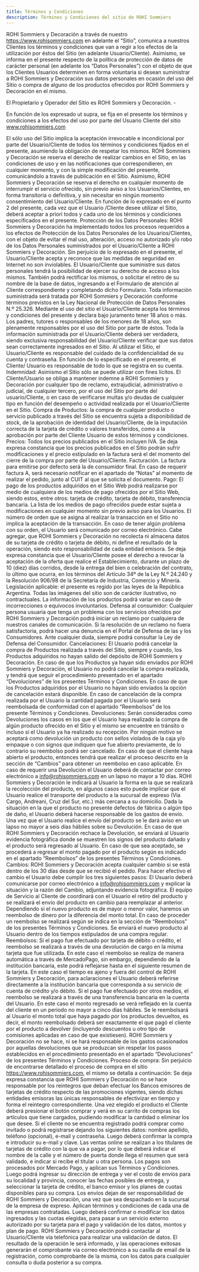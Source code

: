 ```yaml
---
title: Términos y Condiciones
description: Términos y Condiciones del sitio de ROHI Sommiers
---
```


ROHI Sommiers y Decoración a través de nuestro https://www.rohisommiers.com en adelante el “Sitio”, comunica a nuestros Clientes los términos y condiciones que van a regir a los efectos de la utilización por éstos del Sitio (en adelante Usuario/Cliente). Asimismo, se informa en el presente respecto de la política de protección de datos de carácter personal (en adelante los “Datos Personales”) con el objeto de que los Clientes Usuarios determinen en forma voluntaria si desean suministrar a ROHI Sommiers y Decoración sus datos personales en ocasión del uso del Sitio o compra de alguno de los productos ofrecidos por ROHI Sommiers y Decoración en el mismo.

El Propietario y Operador del Sitio es ROHI Sommiers y Decoración. -

En función de los expresado ut supra, se fija en el presente los términos y condiciones a los efectos del uso por parte del Usuario Cliente del sitio www.rohisommiers.com

El sólo uso del Sitio implica la aceptación irrevocable e incondicional por parte del Usuario/Cliente de todos los términos y condiciones fijados en el presente, asumiendo la obligación de respetar los mismos.
ROHI Sommiers y Decoración se reserva el derecho de realizar cambios en el Sitio, en las condiciones de uso y en las notificaciones que correspondieren, en cualquier momento, y con la simple modificación del presente, comunicándolo a través de publicación en el Sitio. Asimismo, ROHI Sommiers y Decoración se reserva el derecho en cualquier momento de interrumpir el servicio ofrecido, sin previo aviso a los Usuarios/Clientes, en forma transitoria o definitiva, y sin necesitar en ningún momento consentimiento del Usuario/Cliente.
En función de lo expresado en el punto 2 del presente, cada vez que el Usuario /Cliente desee utilizar el Sitio, deberá aceptar a priori todos y cada uno de los términos y condiciones especificados en el presente.
Protección de los Datos Personales: ROHI Sommiers y Decoración ha implementado todos los procesos requeridos a los efectos de Protección de los Datos Personales de los Usuarios/Clientes, con el objeto de evitar el mal uso, alteración, acceso no autorizado y/o robo de los Datos Personales suministrados por el Usuario/Cliente a ROHI Sommiers y Decoración. Sin perjuicio de lo expresado en el presente, el Usuario/Cliente acepta y reconoce que las medidas de seguridad en Internet no son inviolables. El Usuario/Cliente que suministre sus datos personales tendrá la posibilidad de ejercer su derecho de acceso a los mismos. También podrá rectificar los mismos, o solicitar el retiro de su nombre de la base de datos, ingresando a el Formulario de atención al Cliente correspondiente y completando dicho Formulario. Toda información suministrada será tratada por ROHI Sommiers y Decoración conforme términos previstos en la Ley Nacional de Protección de Datos Personales N.º 25.326.
Mediante el uso del sitio el Usuario/Cliente acepta los términos y condiciones del presente y declara bajo juramento tener 18 años o más. Los padres, tutores o responsables de los menores de 18 años, son plenamente responsables por el uso del Sitio por parte de éstos.
Toda la información suministrada por el Usuario/Cliente deberá ser verdadera, siendo exclusiva responsabilidad del Usuario/Cliente verificar que sus datos sean correctamente ingresados en el Sitio.
Al utilizar el Sitio, el Usuario/Cliente es responsable del cuidado de la confidencialidad de su cuenta y contraseña. En función de lo especificado en el presente, el Cliente/ Usuario es responsable de todo lo que se registra en su cuenta.
Indemnidad: Asimismo el Sitio sólo se puede utilizar con fines lícitos. El Cliente/Usuario se obliga a mantener indemne a ROHI Sommiers y Decoración por cualquier tipo de reclamo, extrajudicial, administrativo o judicial, de cualquier tercero, por el uso del Sitio por parte del usuario/Cliente, o en caso de verificarse multas y/o deudas de cualquier tipo en función del desempeño o actividad realizada por el Usuario/Cliente en el Sitio.
Compra de Productos: la compra de cualquier producto o servicio publicado a través del Sitio se encuentra sujeta a disponibilidad de stock, de la aprobación de identidad del Usuario/Cliente, de la imputación correcta de la tarjeta de crédito o valores transferidos, como a la aprobación por parte del Cliente Usuario de estos términos y condiciones.
Precios: Todos los precios publicados en el Sitio incluyen IVA. Se deja expresa constancia que los precios publicados en el Sitio podrán sufrir modificaciones y el precio estipulado en la factura será el del momento del cierre de la compra por parte del Usuario/Cliente.
Facturación. La factura para emitirse por defecto será la de consumidor final. En caso de requerir factura A, será necesario notificar en el apartado de “Notas” al momento de realizar el pedido, junto al CUIT al que se solicita el documento.
Pago: El pago de los productos adquiridos en el Sitio Web podrá realizarse por medio de cualquiera de los medios de pago ofrecidos por el Sitio Web, siendo estos, entre otros: tarjeta de crédito, tarjeta de débito, transferencia bancaria. La lista de los medios de pago ofrecidos puede estar sujeta a modificaciones en cualquier momento sin previo aviso para los Usuarios. El número de orden que se asigna al realizar la transacción en el Sitio no implica la aceptación de la transacción. En caso de tener algún problema con su orden, el Usuario será comunicado por correo electrónico. Cabe agregar, que ROHI Sommiers y Decoración no recolecta ni almacena datos de su tarjeta de crédito o tarjeta de débito, ni define el resultado de la operación, siendo esto responsabilidad de cada entidad emisora.
Se deja expresa constancia que el Usuario/Cliente posee el derecho a revocar la aceptación de la oferta que realice el Establecimiento, durante un plazo de 10 (diez) días corridos, desde la entrega del bien o celebración del contrato, lo último que ocurra, en los términos del Artículo 34º de la Ley N.º 24.240 y la Resolución 906/98 de la Secretaría de Industria, Comercio y Minería.
Legislación aplicable: el presente es regido por las leyes de la República Argentina.
Todas las imágenes del sitio son de carácter ilustrativo, no contractuales. La información de los productos podrá variar en caso de incorrecciones o equívocos involuntarios.
Defensa al consumidor: Cualquier persona usuaria que tenga un problema con los servicios ofrecidos por ROHI Sommiers y Decoración podrá iniciar un reclamo por cualquiera de nuestros canales de comunicación. Si la resolución de un reclamo no fuera satisfactoria, podrá hacer una denuncia en el Portal de Defensa de las y los Consumidores. Ante cualquier duda, siempre podrá consultar la Ley de Defensa del Consumidor.
Cancelaciones: El Usuario podrá cancelar la compra de Productos realizada a través del Sitio, siempre y cuando, los Productos adquiridos no hayan salido del depósito de ROHI Sommiers y Decoración. En caso de que los Productos ya hayan sido enviados por ROHI Sommiers y Decoración, el Usuario no podrá cancelar la compra realizada, y tendrá que seguir el procedimiento presentado en el apartado “Devoluciones” de los presentes Términos y Condiciones. En caso de que los Productos adquiridos por el Usuario no hayan sido enviados la opción de cancelación estará disponible. En caso de cancelación de la compra realizada por el Usuario la cantidad pagada por el Usuario será reembolsada de conformidad con el apartado “Reembolsos” de los presente Términos y Condiciones.
Devoluciones: Serán considerados como Devoluciones los casos en los que el Usuario haya realizado la compra de algún producto ofrecido en el Sitio y el mismo se encuentre en tránsito o incluso si el Usuario ya ha realizado su recepción. Por ningún motivo se aceptará como devolución un producto con sellos violados de la caja y/o empaque o con signos que indiquen que fue abierto previamente, de lo contrario su reembolso podrá ser cancelado. En caso de que el cliente haya abierto el producto, entonces tendrá que realizar el proceso descrito en la sección de “Cambios” para obtener un reembolso en caso aplicable. En caso de requerir una Devolución el Usuario deberá de contactar por correo electrónico a info@rohisommiers.com en un lapso no mayor a 10 días. ROHI Sommiers y Decoración le indicará al Usuario la forma en la que se realizará la recolección del producto, en algunos casos esto puede implicar que el Usuario realice el transporte del producto a la sucursal de expreso (Vía Cargo, Andreani, Cruz del Sur, etc.) más cercana a su domicilio. Dada la situación en la que el producto no presente defectos de fábrica o algún tipo de daño, el Usuario deberá hacerse responsable de los gastos de envío. Una vez que el Usuario realice el envío del producto se le dará aviso en un lapso no mayor a seis días hábiles sobre su Devolución. En caso de que ROHI Sommiers y Decoración rechace la Devolución, se enviará al Usuario evidencia fotográfica donde se muestren los signos del producto dañado y el producto será regresado al Usuario. En caso de que sea aceptado, se procederá a regresar el monto pagado por el producto según es indicado en el apartado “Reembolsos” de los presentes Términos y Condiciones.
Cambios: ROHI Sommiers y Decoración acepta cualquier cambio si se está dentro de los 30 días desde que se recibió el pedido. Para hacer efectivo el cambio el Usuario debe cumplir los tres siguientes pasos: El Usuario deberá comunicarse por correo electrónico a info@rohisommiers.com y explicar la situación y la razón del Cambio, adjuntando evidencia fotográfica. El equipo de Servicio al Cliente de coordinará con el Usuario el retiro del producto y se realizará el envío del producto en cambio para reemplazar al anterior. Dependiendo si el nuevo producto es de mayor o menor valor, haremos un reembolso de dinero por la diferencia del monto total. En caso de proceder un reembolso se realizará según se indica en la sección de “Reembolsos” de los presentes Términos y Condiciones. Se enviará el nuevo producto al Usuario dentro de los tiempos estipulados de una compra regular.
Reembolsos: Si el pago fue efectuado por tarjeta de débito o crédito, el reembolso se realizará a través de una devolución de cargo en la misma tarjeta que fue utilizada. En este caso el reembolso se realiza de manera automática a través de MercadoPago, sin embargo, dependiendo de la institución bancaria, este podrá reflejarse hasta en el siguiente resumen de la tarjeta. En este caso el tiempo es ajeno y fuera del control de ROHI Sommiers y Decoración, para aclaraciones el Usuario deberá referirse directamente a la institución bancaria que corresponda a su servicio de cuenta de crédito y/o débito. Si el pago fue efectuado por otros medios, el reembolso se realizará a través de una transferencia bancaria en la cuenta del Usuario. En este caso el monto regresado se verá reflejado en la cuenta del cliente en un periodo no mayor a cinco días hábiles. Se le reembolsará al Usuario el monto total que haya pagado por los productos devueltos, es decir, el monto reembolsado deberá ser exactamente el que pagó el cliente por el producto a devolver (incluyendo descuentos u otro tipo de comisiones aplicadas en caso de que existiesen). ROHI Sommiers y Decoración no se hace, ni se hará responsable de los gastos ocasionados por aquellas devoluciones que se produzcan sin respetar los pasos establecidos en el procedimiento presentado en el apartado “Devoluciones” de los presentes Términos y Condiciones.
Proceso de compra: Sin perjuicio de encontrarse detallado el proceso de compra en el sitio https://www.rohisommiers.com, el mismo se detalla a continuación:
Se deja expresa constancia que ROHI Sommiers y Decoración no se hace responsable por los reintegros que deban efectuar los Bancos emisores de tarjetas de crédito respecto de las promociones vigentes, siendo dichas entidades emisoras las únicas responsables de efectivizar en tiempo y forma el reintegro correspondiente.
Una vez elegido el producto el Cliente deberá presionar el botón comprar y verá en su carrito de compras los artículos que tiene cargados, pudiendo modificar la cantidad o eliminar los que desee.
Si el cliente no se encuentra registrado podrá comprar como invitado o podrá registrarse dejando los siguientes datos: nombre apellido, teléfono (opcional), e-mail y contraseña.
Luego deberá confirmar la compra e introducir su e-mail y clave.
Las ventas online se realizan a los titulares de tarjetas de crédito con la que va a pagar, por lo que deberá indicar el nombre de la calle y el número de puerta donde llega el resumen que será validado, e indicar si recibe el titular u otra persona. Los pagos son procesados por Mercado Pago, y aplican sus Términos y Condiciones.
Luego podrá ingresar su dirección de entrega y ver el costo de envíos para su localidad y provincia, conocer las fechas posibles de entrega, y seleccionar la tarjeta de crédito, el banco emisor y los planes de cuotas disponibles para su compra. Los envíos dejan de ser responsabilidad de ROHI Sommiers y Decoración, una vez que sea despachado en la sucursal de la empresa de expreso. Aplican términos y condiciones de cada una de las empresas contratadas.
Luego deberá confirmar o modificar los datos ingresados y las cuotas elegidas, para pasar a un servicio externo autorizado por su tarjeta para el pago y validación de los datos, montos y plan de pago.
ROHI Sommiers y Decoración podrá contactar al Usuario/Cliente vía telefónica para realizar una validación de datos.
El resultado de la operación le será informado, y las operaciones exitosas generarán el comprobante vía correo electrónico a su casilla de email de la registración, como comprobante de la misma, con los datos para cualquier consulta o duda posterior a su compra.
